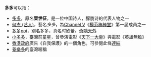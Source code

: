 '''多多'''可以指：
* [[多多|多多]]，原名'''粟世征'''，是一位中国诗人，朦胧诗的代表人物之一
* [[何杰_(艺人)|何杰 (艺人)]]，藝名''多多''，為[[Channel_V|Channel V]]《[[模范棒棒堂|模范棒棒堂]]》第一屆成員之一
*[[多多poi|多多poi]]，别名多多，真名时欣蕾。[[奇响天外|奇响天外]]
* [[小多多|小多多]]，臺灣前童星，曾參演電影《[[天下一大樂|天下一大樂]]》與電影《英雄無膽》
* [[香港特別行政區政府|香港政府]]廣告《自我保護》的一個角色，可參閱此條[http://www.info.gov.hk/isd/tvapi/tv_self_protection/chinese/textc.htm 連結]{{Wayback|url=http://www.info.gov.hk/isd/tvapi/tv_self_protection/chinese/textc.htm |date=20150911065358 }}
* [[養樂多|養樂多]]的臺灣暱稱
{{disambig|Cat=二字消歧義}}